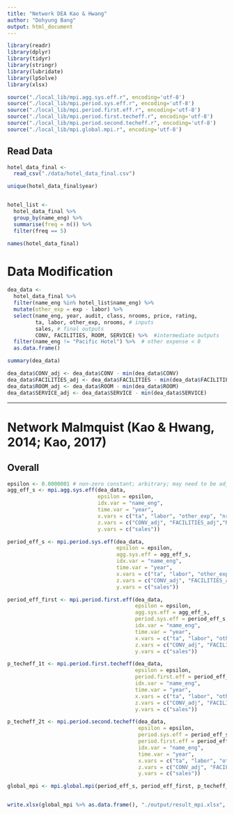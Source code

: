 ---
title: "Network DEA Kao & Hwang"
author: "Dohyung Bang"
output: html_document
---

```{r, include = FALSE}
library(readr)
library(dplyr)                
library(tidyr)
library(stringr)
library(lubridate)
library(lpSolve)
library(xlsx)

source("./local_lib/mpi.agg.sys.eff.r", encoding='utf-8')
source("./local_lib/mpi.period.sys.eff.r", encoding='utf-8')
source("./local_lib/mpi.period.first.eff.r", encoding='utf-8')
source("./local_lib/mpi.period.first.techeff.r", encoding='utf-8')
source("./local_lib/mpi.period.second.techeff.r", encoding='utf-8')
source("./local_lib/mpi.global.mpi.r", encoding='utf-8')
```


## Read Data

```{r}
hotel_data_final <- 
  read_csv("./data/hotel_data_final.csv")

unique(hotel_data_final$year)


hotel_list <- 
  hotel_data_final %>% 
  group_by(name_eng) %>% 
  summarise(freq = n()) %>% 
  filter(freq == 5)

names(hotel_data_final)
```

# Data Modification

```{r}
dea_data <- 
  hotel_data_final %>%
  filter(name_eng %in% hotel_list$name_eng) %>% 
  mutate(other_exp = exp - labor) %>% 
  select(name_eng, year, audit, class, nrooms, price, rating, 
         ta, labor, other_exp, nrooms, # inputs
         sales, # final outputs
         CONV, FACILITIES, ROOM, SERVICE) %>%  #intermediate outputs
  filter(name_eng != "Pacific Hotel") %>%  # other expense < 0 
  as.data.frame()

summary(dea_data)

dea_data$CONV_adj <- dea_data$CONV - min(dea_data$CONV)
dea_data$FACILITIES_adj <- dea_data$FACILITIES - min(dea_data$FACILITIES)
dea_data$ROOM_adj <- dea_data$ROOM - min(dea_data$ROOM)
dea_data$SERVICE_adj <- dea_data$SERVICE - min(dea_data$SERVICE)
```

---

# Network Malmquist (Kao & Hwang, 2014; Kao, 2017)
## Overall
```{r}
epsilon <- 0.0000001 # non-zero constant; arbitrary; may need to be adjusted depending on the results
agg_eff_s <- mpi.agg.sys.eff(dea_data, 
                             epsilon = epsilon,
                             idx.var = "name_eng",
                             time.var = "year",
                             x.vars = c("ta", "labor", "other_exp", "nrooms"),
                             z.vars = c("CONV_adj", "FACILITIES_adj","ROOM_adj", "SERVICE_adj"),
                             y.vars = c("sales"))

period_eff_s <- mpi.period.sys.eff(dea_data, 
                                   epsilon = epsilon,
                                   agg.sys.eff = agg_eff_s,
                                   idx.var = "name_eng",
                                   time.var = "year",
                                   x.vars = c("ta", "labor", "other_exp", "nrooms"),
                                   z.vars = c("CONV_adj", "FACILITIES_adj","ROOM_adj", "SERVICE_adj"),
                                   y.vars = c("sales"))

period_eff_first <- mpi.period.first.eff(dea_data, 
                                         epsilon = epsilon,
                                         agg.sys.eff = agg_eff_s,
                                         period.sys.eff = period_eff_s,
                                         idx.var = "name_eng",
                                         time.var = "year",
                                         x.vars = c("ta", "labor", "other_exp", "nrooms"),
                                         z.vars = c("CONV_adj", "FACILITIES_adj","ROOM_adj", "SERVICE_adj"),
                                         y.vars = c("sales"))

p_techeff_1t <- mpi.period.first.techeff(dea_data, 
                                         epsilon = epsilon,
                                         period.first.eff = period_eff_first,
                                         idx.var = "name_eng",
                                         time.var = "year",
                                         x.vars = c("ta", "labor", "other_exp", "nrooms"),
                                         z.vars = c("CONV_adj", "FACILITIES_adj","ROOM_adj", "SERVICE_adj"),
                                         y.vars = c("sales"))

p_techeff_2t <- mpi.period.second.techeff(dea_data, 
                                          epsilon = epsilon,
                                          period.sys.eff = period_eff_s,
                                          period.first.eff = period_eff_first,
                                          idx.var = "name_eng",
                                          time.var = "year",
                                          x.vars = c("ta", "labor", "other_exp", "nrooms"),
                                          z.vars = c("CONV_adj", "FACILITIES_adj","ROOM_adj", "SERVICE_adj"),
                                          y.vars = c("sales"))

global_mpi <- mpi.global.mpi(period_eff_s, period_eff_first, p_techeff_1t, p_techeff_2t)


write.xlsx(global_mpi %>% as.data.frame(), "./output/result_mpi.xlsx", sheetName = "agg_mpi")
```
